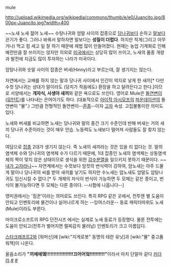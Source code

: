 mule
 
http://upload.wikimedia.org/wikipedia/commons/thumb/e/e0/Juancito.jpg/800px-Juancito.jpg?width=400

~~노새 노새 젊어 노새~~
수탕나귀와 암말 사이의 잡종으로 [[당나귀]]보다 순하고 [[말]]보다 끈기가 좋다. 그러나 바꿔서 말하자면 말보다는 '''성질이 더럽다'''. 하지만 적게(그리고 아무거나) 먹고 힘 세고 일 잘 하기 때문에 제법 많이 만들어졌다. 현재는 농업 기계화로 인해 예전만큼 잘 쓰이지는 않지만 의외로 [[미국]]에서는 상당히 많이 쓰이고, 노새의 품종 개량과 발전에 지금도 많이 투자하는 나라가 미국이다.

암탕나귀와 숫말 사이의 잡종은 버새(Hinny)라고 부르는데, 잘 생기지는 않는다.  

자연에서는 교배를 하지 않는 말과 당나귀 사이에서 인간이 억지로 낳게 한 새끼[* 다만 수컷 당나귀는 상대가 말이라도 (덩치가 작음에도) 환장을 하고 달려든다고 한다.]이므로 서양에서는 '''개자식, 사생아 새끼'''와 같은 욕으로도 쓰인다. 영어로 Mule은 [[돌연변이]]([[뮤턴트]])를 나타내는 은어이기도 하다. (대표적으로 [[아이작 아시모프]]의 [[파운데이션]]의 돌연변이 "뮬".) 그만큼 전형적인 돌연변이--[[혼종]]--이자 [[고자]] 속성. 고집불통이란 의미도 있다.

노새와 버새를 비교하면 노새는 당나귀와 말의 중간 크기 수준인데 반해 버새는 거의 새끼 당나귀 수준이라는 것이 매우 안습. 노동력도 노새보다 떨어져 사람들도 잘 찾지 않는다.

여담으로 [[잡종]] 2대가 생기지 않는다. 즉 노새의 새끼라는 것은 있을 리 없다는 것. 말의 염색체 수와 당나귀의 염색체 수가 다르기 때문에, 1대 잡종인 노새의 염색체는 상동염색체의 짝이 맞지 않은 상태이므로 생식을 위한 [[감수분열]]을 일으키지 못하기 때문이다. ~~[[내가 고자라니]]~~ 자연계에서는 수컷보다 암컷의 번식력이 강하여, 암노새는 아주 드물게 말이나 당나귀의 씨를 받아 새끼를 낳기도 하지만 수노새는 암노새도 암말도 암탕나귀도 임신시킬 수 없다.[* 두 개체의 자식이 번식이 가능하면 두 모체는 같은 종이고, 번식이 불가능하다면 두 모체는 다른 종이다. --시험에 나옵니다--]

영미권에서는 '짐꾼'이라는 의미로도 쓰인다. 특히 RPG 같은 곳에서, 전투엔 별 도움이 안되고 인벤토리에 물건이나 실어나르게 하는 --잉여스러운-- 동료 캐릭터따위도 노새(Mule)이라도 부른다. 

마이크로소프트의 RPG 던전시즈 에서는 실제로 노새 동료가 등장했다. 물론 전투에는 도움이 안되고(전투가 벌어지면 멀찌감치 물러남) 인벤토리가 크고 아름답다.

[[스타크래프트2]]와 [워머신]에 [wiki:"지게로봇" 동명의 테란 유닛]과 [wiki:"뮬" 중고품 워잭]이 나온다.

울음소리가 '''"끼에에엨!!!!!!!!!!!!!!!!!!끄어어엌!!!!!!!!!!"'''이라서 마치 단말마 같다 [[카더라]].[http://totheno1.egloos.com/3716497 #]
[http://m.youtube.com/watch?v=032Iom7nJ14 #]

